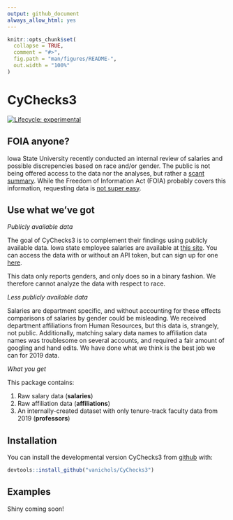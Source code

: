 ---
output: github_document
always_allow_html: yes
---

<!-- README.md is generated from README.Rmd. Please edit that file -->

```{r, include = FALSE}
knitr::opts_chunk$set(
  collapse = TRUE,
  comment = "#>",
  fig.path = "man/figures/README-",
  out.width = "100%"
)
```
# CyChecks3 
<!-- <img align="right" width="150" height="175" src="README_files/static-figures/hexsticker.png">

<!-- badges: start -->
[![Lifecycle: experimental](https://img.shields.io/badge/lifecycle-experimental-orange.svg)](https://www.tidyverse.org/lifecycle/#experimental)
<!-- badges: end -->

## FOIA anyone?

Iowa State University recently conducted an internal review of salaries and possible discrepencies based on race and/or gender. The public is not being offered access to the data nor the analyses, but rather a [scant summary](https://www.inside.iastate.edu/article/2020/11/12/facultysenate). While the Freedom of Information Act (FOIA) probably covers this information, requesting data is [not super easy](https://www.foia.gov/how-to.html).

## Use what we've got

*Publicly available data*

The goal of CyChecks3 is to complement their findings using publicly available data. Iowa state employee salaries are available at [this site](https://data.iowa.gov/State-Finances/State-of-Iowa-Salary-Book/s3p7-wy6w). You can access the data with or without an API token, but can sign up for one [here](https://dev.socrata.com/foundry/data.iowa.gov/s3p7-wy6w).

This data only reports genders, and only does so in a binary fashion. We therefore cannot analyze the data with respect to race. 

*Less publicly available data*

Salaries are department specific, and without accounting for these effects comparisons of salaries by gender could be misleading. We received department affiliations from Human Resources, but this data is, strangely, not public. Additionally, matching salary data names to affiliation data names was troublesome on several accounts, and required a fair amount of googling and hand edits. We have done what we think is the best job we can for 2019 data. 

*What you get*

This package contains:

1. Raw salary data (**salaries**)
2. Raw affiliation data (**affiliations**)
3. An internally-created dataset with only tenure-track faculty data from 2019 (**professors**)


## Installation

You can install the developmental version CyChecks3 from [github](https://github.com/vanichols/CyChecks3) with:

``` r
devtools::install_github("vanichols/CyChecks3")
```

## Examples

Shiny coming soon!



